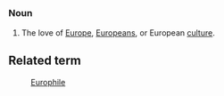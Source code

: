 =={{En}}==
===Noun===
# The love of [[Europe]], [[European]]s, or European [[culture]].

==Related term==
: [[Europhile]]
